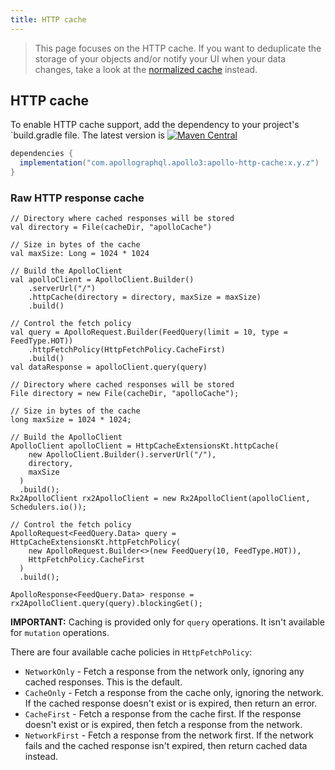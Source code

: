 ```yaml
---
title: HTTP cache
---
```



> This page focuses on the HTTP cache. If you want to deduplicate the storage of your objects and/or notify your UI when your data changes, take a look at the [normalized cache](./normalized-cache) instead.


## HTTP cache

To enable HTTP cache support, add the dependency to your project's `build.gradle file. The latest version is
[![Maven Central](https://img.shields.io/maven-central/v/com.apollographql.apollo3/apollo-api)](https://repo1.maven.org/maven2/com/apollographql/apollo3/)

```kotlin:title=build.gradle
dependencies {
  implementation("com.apollographql.apollo3:apollo-http-cache:x.y.z")
}
```

### Raw HTTP response cache

<MultiCodeBlock>

```kotlin:title=Kotlin
// Directory where cached responses will be stored
val directory = File(cacheDir, "apolloCache")

// Size in bytes of the cache
val maxSize: Long = 1024 * 1024

// Build the ApolloClient
val apolloClient = ApolloClient.Builder()
    .serverUrl("/")
    .httpCache(directory = directory, maxSize = maxSize)
    .build()
                   
// Control the fetch policy  
val query = ApolloRequest.Builder(FeedQuery(limit = 10, type = FeedType.HOT))
    .httpFetchPolicy(HttpFetchPolicy.CacheFirst)
    .build()
val dataResponse = apolloClient.query(query)
```

```java:title=Java
// Directory where cached responses will be stored
File directory = new File(cacheDir, "apolloCache");

// Size in bytes of the cache
long maxSize = 1024 * 1024;

// Build the ApolloClient
ApolloClient apolloClient = HttpCacheExtensionsKt.httpCache(
    new ApolloClient.Builder().serverUrl("/"),
    directory,
    maxSize
  )
  .build();
Rx2ApolloClient rx2ApolloClient = new Rx2ApolloClient(apolloClient, Schedulers.io());

// Control the fetch policy
ApolloRequest<FeedQuery.Data> query = HttpCacheExtensionsKt.httpFetchPolicy(
    new ApolloRequest.Builder<>(new FeedQuery(10, FeedType.HOT)),
    HttpFetchPolicy.CacheFirst
  )
  .build();

ApolloResponse<FeedQuery.Data> response = rx2ApolloClient.query(query).blockingGet();
```

</MultiCodeBlock>

**IMPORTANT:** Caching is provided only for `query` operations. It isn't available for `mutation` operations.

There are four available cache policies in `HttpFetchPolicy`:

- `NetworkOnly` - Fetch a response from the network only, ignoring any cached responses. This is the default.
- `CacheOnly` - Fetch a response from the cache only, ignoring the network. If the cached response doesn't exist or is expired, then return
  an error.
- `CacheFirst` - Fetch a response from the cache first. If the response doesn't exist or is expired, then fetch a response from the network.
- `NetworkFirst` - Fetch a response from the network first. If the network fails and the cached response isn't expired, then return cached
  data instead.

